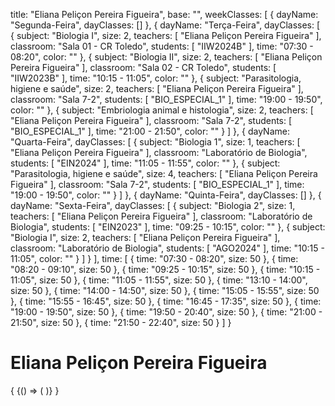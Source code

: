   title: "Eliana Peliçon Pereira Figueira",
  base: "",
  weekClasses: [
    {
      dayName: "Segunda-Feira",
      dayClasses: []
    },
    {
      dayName: "Terça-Feira",
      dayClasses: [
        {
          subject: "Biologia I",
          size: 2,
          teachers: [
            "Eliana Peliçon Pereira Figueira"
          ],
          classroom: "Sala 01 - CR Toledo",
          students: [
            "IIW2024B"
          ],
          time: "07:30 - 08:20",
          color: ""
        },
        {
          subject: "Biologia II",
          size: 2,
          teachers: [
            "Eliana Peliçon Pereira Figueira"
          ],
          classroom: "Sala 02 - CR Toledo",
          students: [
            "IIW2023B"
          ],
          time: "10:15 - 11:05",
          color: ""
        },
        {
          subject: "Parasitologia, higiene e saúde",
          size: 2,
          teachers: [
            "Eliana Peliçon Pereira Figueira"
          ],
          classroom: "Sala 7-2",
          students: [
            "BIO_ESPECIAL_1"
          ],
          time: "19:00 - 19:50",
          color: ""
        },
        {
          subject: "Embriologia animal e histologia",
          size: 2,
          teachers: [
            "Eliana Peliçon Pereira Figueira"
          ],
          classroom: "Sala 7-2",
          students: [
            "BIO_ESPECIAL_1"
          ],
          time: "21:00 - 21:50",
          color: ""
        }
      ]
    },
    {
      dayName: "Quarta-Feira",
      dayClasses: [
        {
          subject: "Biologia 1",
          size: 1,
          teachers: [
            "Eliana Peliçon Pereira Figueira"
          ],
          classroom: "Laboratório de Biologia",
          students: [
            "EIN2024"
          ],
          time: "11:05 - 11:55",
          color: ""
        },
        {
          subject: "Parasitologia, higiene e saúde",
          size: 4,
          teachers: [
            "Eliana Peliçon Pereira Figueira"
          ],
          classroom: "Sala 7-2",
          students: [
            "BIO_ESPECIAL_1"
          ],
          time: "19:00 - 19:50",
          color: ""
        }
      ]
    },
    {
      dayName: "Quinta-Feira",
      dayClasses: []
    },
    {
      dayName: "Sexta-Feira",
      dayClasses: [
        {
          subject: "Biologia 2",
          size: 1,
          teachers: [
            "Eliana Peliçon Pereira Figueira"
          ],
          classroom: "Laboratório de Biologia",
          students: [
            "EIN2023"
          ],
          time: "09:25 - 10:15",
          color: ""
        },
        {
          subject: "Biologia I",
          size: 2,
          teachers: [
            "Eliana Peliçon Pereira Figueira"
          ],
          classroom: "Laboratório de Biologia",
          students: [
            "AGO2024"
          ],
          time: "10:15 - 11:05",
          color: ""
        }
      ]
    }
  ],
  time: [
    {
      time: "07:30 - 08:20",
      size: 50
    },
    {
      time: "08:20 - 09:10",
      size: 50
    },
    {
      time: "09:25 - 10:15",
      size: 50
    },
    {
      time: "10:15 - 11:05",
      size: 50
    },
    {
      time: "11:05 - 11:55",
      size: 50
    },
    {
      time: "13:10 - 14:00",
      size: 50
    },
    {
      time: "14:00 - 14:50",
      size: 50
    },
    {
      time: "15:05 - 15:55",
      size: 50
    },
    {
      time: "15:55 - 16:45",
      size: 50
    },
    {
      time: "16:45 - 17:35",
      size: 50
    },
    {
      time: "19:00 - 19:50",
      size: 50
    },
    {
      time: "19:50 - 20:40",
      size: 50
    },
    {
      time: "21:00 - 21:50",
      size: 50
    },
    {
      time: "21:50 - 22:40",
      size: 50
    }
  ]
}

# Eliana Peliçon Pereira Figueira

<div>
  {
    <BrowserOnly>
      {() => (
        <Grid
          title={data.title}
          weekClasses={data.weekClasses}
          time={data.time}
        />
      )}
    </BrowserOnly>
  }
</div>
